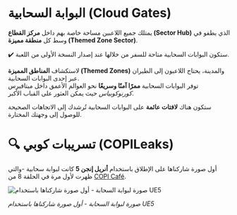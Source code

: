#  البوابة السحابية (Cloud Gates)

يمتلك جميع اللاعبين مساحة خاصة بهم داخل **مركز القطاع (Sector Hub)** الذي يطفو في وسط كل **منطقة مميزة (Themed Zone Sector)**.  

<div className="note-box success">
  <div>
    ✔️ ستكون البوابات السحابية متاحة للسفر من خلالها عند إصدار النسخة الأولى من اللعبة.
  </div>
</div>

لاستكشاف **المناطق المميزة (Themed Zones)** والمدينة، يحتاج اللاعبون إلى الطيران عبر إحدى البوابات السحابية.  
توفر البوابات السحابية **ممرًا آمنًا وسريعًا** نحو العوالم الأعمق داخل ميتافيرس *كورنوكوبياس* حيث يمكن العثور على القباب الأكبر.  

ستكون هناك **لافتات عائمة** على البوابات السحابية تُرشدك إلى الاتجاهات الصحيحة للوصول إلى وجهتك المختارة.  



# 🔍 تسريبات كوبي (COPILeaks)

أول صورة شاركناها على الإطلاق باستخدام **أنريل إنجن 5** كانت لبوابة سحابية -والتي ظهرت لأول مرة في الحلقة 8 من <a href="/gameplay/community/copicafe">COPI Café</a>.  

<div className="img-center">
  <img src="/images/gameplay/Cloud-gates.avif" alt="صورة لبوابة السحابة - أول صورة شاركناها باستخدام UE5" />
  <p><em>صورة لبوابة السحابة - أول صورة شاركناها باستخدام UE5</em></p>
</div>
